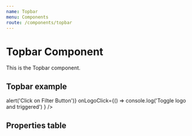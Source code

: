 ```yaml
---
name: Topbar
menu: Components
route: /components/topbar
---
```



# Topbar Component

This is the Topbar component.

## Topbar example
<Playground className="topbar-height">
  <Topbar
    avatarURL="https://placekitten.com/32/32"
    name="Felino da Silva"
    email="felino@teste.com"
    showFilterButton={true}
    links={[
      { title: 'Editar perfil', icon: ['far', 'pen'], url: '#1' },
      { title: 'Sair', icon: ['far', 'sign-out-alt'], url: '#2' },
    ]}
    clickOnFilterButton={() => alert('Click on Filter Button')}
    onLogoClick={() => console.log('Toggle logo and triggered') }
  />
</Playground>

## Properties table
<PropsTable of={Topbar} />
